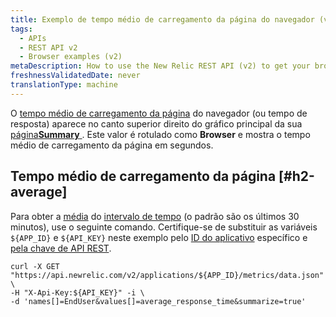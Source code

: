 ```yaml
---
title: Exemplo de tempo médio de carregamento da página do navegador (v2)
tags:
  - APIs
  - REST API v2
  - Browser examples (v2)
metaDescription: How to use the New Relic REST API (v2) to get your browser average page load time.
freshnessValidatedDate: never
translationType: machine
---
```


O [tempo médio de carregamento da página](/docs/browser/new-relic-browser/page-load-timing-resources/page-load-timing-process) do navegador (ou tempo de resposta) aparece no canto superior direito do gráfico principal da sua [página<DoNotTranslate>**Summary**</DoNotTranslate> ](/docs/browser/new-relic-browser/getting-started/browser-overview-website-performance-glance#viewing). Este valor é rotulado como <DoNotTranslate>**Browser**</DoNotTranslate> e mostra o tempo médio de carregamento da página em segundos.

## Tempo médio de carregamento da página [#h2-average]

Para obter a [média](/docs/apm/apis/requirements/calculating-average-metric-values-summarize) do [intervalo de tempo](/docs/apm/apis/requirements/specifying-time-range-api-v2) (o padrão são os últimos 30 minutos), use o seguinte comando. Certifique-se de substituir as variáveis `${APP_ID}` e `${API_KEY}` neste exemplo pelo [ID do aplicativo](/docs/apm/apis/requirements/identification-code) específico e [pela chave de API REST](/docs/apis/rest-api-v2/requirements/rest-api-key#viewing).

```
curl -X GET "https://api.newrelic.com/v2/applications/${APP_ID}/metrics/data.json" \ 
-H "X-Api-Key:${API_KEY}" -i \ 
-d 'names[]=EndUser&values[]=average_response_time&summarize=true'
```